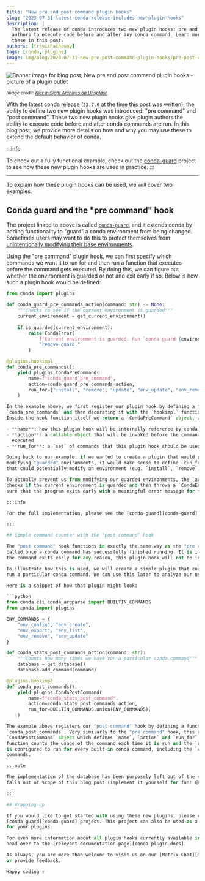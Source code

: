 ```yaml
---
title: "New pre and post command plugin hooks"
slug: "2023-07-31-latest-conda-release-includes-new-plugin-hooks"
description: |
  The latest release of conda introduces two new plugin hooks: pre and post command. These hooks allow plugin
  authors to execute code before and after any conda command. Learn more about how and why you would use
  these in this post.
authors: [travishathaway]
tags: [conda, plugins]
image: img/blog/2023-07-31-new-pre-post-command-plugin-hooks/pre-post-command-image.jpg
---
```


[conda-issue]: https://github.com/conda/conda/issues/12138
[conda-guard]: https://github.com/travishathaway/conda-guard
[conda-plugin-docs]: https://docs.conda.io/projects/conda/en/stable/dev-guide/plugins/index.html
[matrix]: https://matrix.to/#/#conda:matrix.org


<Image img={banner} alt="Banner image for blog post; New pre and post command plugin hooks - picture of a plugin outlet"/>

<p>
    <i>
        <small>
            Image credit: <a href="https://unsplash.com/photos/7d8pxcMVl7A">Kier in Sight Archives on Unsplash</a>
        </small>
    </i>
</p>

With the latest conda release (`23.7.0` at the time this post was written), the ability to define
two new plugin hooks was introduced: "pre command" and "post command". These two new plugin hooks give
plugin authors the ability to execute code before and after conda commands are run. In this blog post,
we provide more details on how and why you may use these to extend the default behavior of conda.

<!-- truncate -->

:::info

To check out a fully functional example, check out the [conda-guard][conda-guard] project
to see how these new plugin hooks are used in practice.
:::


---

To explain how these plugin hooks can be used, we will cover two examples.

## Conda guard and the "pre command" hook

The project linked to above is called [`conda-guard`](https://github.com/travishathaway/conda-guard), and it extends conda by adding functionality to "guard"
a conda environment from being changed. Sometimes users may want to do this to protect themselves from
[unintentionally modifying their base environments][conda-issue].

Using the "pre command" plugin hook, we can first specify which commands we want it to run for and then
run a function that executes before the command gets executed. By doing this, we can figure out whether
the environment is guarded or not and exit early if so. Below is how such a plugin hook would be defined:

```python
from conda import plugins

def conda_guard_pre_commands_action(command: str) -> None:
    """Checks to see if the current environment is guarded"""
    current_environment = get_current_environment()
    
    if is_guarded(current_environment):
        raise CondaError(
            f"Current environment is guarded. Run `conda guard {environment}` to "
            "remove guard."
        )

@plugins.hookimpl
def conda_pre_commands():
    yield plugins.CondaPreCommand(
        name=f"conda_guard_pre_command",
        action=conda_guard_pre_commands_action,
        run_for={"install", "remove", "update", "env_update", "env_remove"},
    )

In the example above, we first register our plugin hook by defining a function called
`conda_pre_commands` and then decorating it with the `hookimpl` function provided by conda.
Inside the hook function itself we return a `CondaPreCommand` object, which defines the following:

- **name**: how this plugin hook will be internally reference by conda
- **action**: a callable object that will be invoked before the commands defined in `run_for` are
  executed
- **run_for**: a `set` of commands that this plugin hook should be used with

Going back to our example, if we wanted to create a plugin that would prevent us from mistakenly
modifying "guarded" environments, it would make sense to define `run_for` as all the conda commands
that could potentially modify an environment (e.g. `install`, `remove`, etc.).

To actually prevent us from modifying our guarded environments, the `action` function
checks if the current environment is guarded and then throws a `CondaError` if it is to make
sure that the program exits early with a meaningful error message for the user.

:::info

For the full implementation, please see the [conda-guard][conda-guard] project.

:::

## Simple command counter with the "post command" hook

The "post command" hook functions in exactly the same way as the "pre command" except that it gets
called once a conda command has successfully finished running. It is important to note that if
the command exits early for any reason, this plugin hook will not be invoked.

To illustrate how this is used, we will create a simple plugin that counts how many times we have
run a particular conda command. We can use this later to analyze our usage of conda 🤓 📊

Here is a snippet of how that plugin might look:

```python
from conda.cli.conda_argparse import BUILTIN_COMMANDS
from conda import plugins

ENV_COMMANDS = {
    "env_config", "env_create", 
    "env_export", "env_list",
    "env_remove", "env_update"
}

def conda_stats_post_commands_action(command: str):
    """Counts how many times we have run a particular conda command"""
    database = get_database()
    database.add_command(command)

@plugins.hookimpl
def conda_post_commands():
    yield plugins.CondaPostCommand(
        name=f"conda_stats_post_command",
        action=conda_stats_post_commands_action,
        run_for=BUILTIN_COMMANDS.union(ENV_COMMANDS),
    )

The example above registers our "post command" hook by defining a function called
`conda_post_commands`. Very similarly to the "pre command" hook, this returns a 
`CondaPostCommand` object which defines `name`, `action` and `run_for`. The `action`
function counts the usage of the command each time it is run and the `run_for` property
is configured to run for every built-in conda command, including the `conda env *` 
commands.

:::note

The implementation of the database has been purposely left out of the example as it
falls out of scope of this blog post (implement it yourself for fun! 😅).

:::

## Wrapping up

If you would like to get started with using these new plugins, please check out the 
[conda-guard][conda-guard] project. This project can also be used as a starting template
for your plugins.

For even more information about all plugin hooks currently available in conda,
head over to the [relevant documentation page][conda-plugin-docs].

As always, you are more than welcome to visit us on our [Matrix Chat][matrix] to ask any questions
or provide feedback.

Happy coding ✌️
